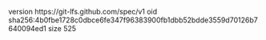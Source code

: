 version https://git-lfs.github.com/spec/v1
oid sha256:4b0fbe1728c0dbce6fe347f96383900fb1dbb52bdde3559d70126b7640094ed1
size 525
